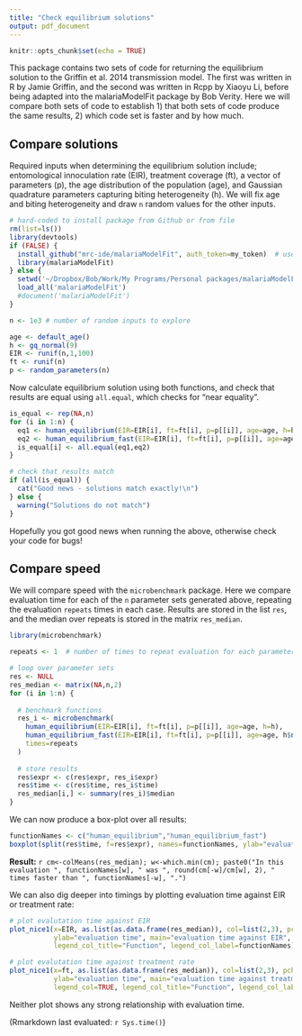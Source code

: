 ```yaml
---
title: "Check equilibrium solutions"
output: pdf_document
---
```


```r
knitr::opts_chunk$set(echo = TRUE)
```

This package contains two sets of code for returning the equilibrium solution to the Griffin et al. 2014 transmission model. The first was written in R by Jamie Griffin, and the second was written in Rcpp by Xiaoyu Li, before being adapted into the malariaModelFit package by Bob Verity. Here we will compare both sets of code to establish 1) that both sets of code produce the same results, 2) which code set is faster and by how much.


## Compare solutions

Required inputs when determining the equilibrium solution include; entomological innoculation rate (EIR), treatment coverage (ft), a vector of parameters (p), the age distribution of the population (age), and Gaussian quadrature parameters capturing biting heterogeneity (h). We will fix age and biting heterogeneity and draw `n` random values for the other inputs.

```r
# hard-coded to install package from Github or from file
rm(list=ls())
library(devtools)
if (FALSE) {
  install_github("mrc-ide/malariaModelFit", auth_token=my_token)  # use your own Github personal access token as my_token here. This step is required as the package is currently private.
  library(malariaModelFit)
} else {
  setwd('~/Dropbox/Bob/Work/My Programs/Personal packages/malariaModelFit')
  load_all('malariaModelFit')
  #document('malariaModelFit')
}
```


```r
n <- 1e3 # number of random inputs to explore

age <- default_age()
h <- gq_normal(9)
EIR <- runif(n,1,100)
ft <- runif(n)
p <- random_parameters(n)
```

Now calculate equilibrium solution using both functions, and check that results are equal using `all.equal`, which checks for "near equality".

```r
is_equal <- rep(NA,n)
for (i in 1:n) {
  eq1 <- human_equilibrium(EIR=EIR[i], ft=ft[i], p=p[[i]], age=age, h=h)
  eq2 <- human_equilibrium_fast(EIR=EIR[i], ft=ft[i], p=p[[i]], age=age, h$nodes, h$weights)
  is_equal[i] <- all.equal(eq1,eq2)
}

# check that results match
if (all(is_equal)) {
  cat("Good news - solutions match exactly!\n")
} else {
  warning("Solutions do not match")
}
```

Hopefully you got good news when running the above, otherwise check your code for bugs!


## Compare speed

We will compare speed with the `microbenchmark` package. Here we compare evaluation time for each of the `n` parameter sets generated above, repeating the evaluation `repeats` times in each case. Results are stored in the list `res`, and the median over repeats is stored in the matrix `res_median`.

```r
library(microbenchmark)

repeats <- 1  # number of times to repeat evaluation for each parameter set

# loop over parameter sets
res <- NULL
res_median <- matrix(NA,n,2)
for (i in 1:n) {
  
  # benchmark functions
  res_i <- microbenchmark(
    human_equilibrium(EIR=EIR[i], ft=ft[i], p=p[[i]], age=age, h=h),
    human_equilibrium_fast(EIR=EIR[i], ft=ft[i], p=p[[i]], age=age, h$nodes, h$weights),
    times=repeats
  )
  
  # store results
  res$expr <- c(res$expr, res_i$expr)
  res$time <- c(res$time, res_i$time)
  res_median[i,] <- summary(res_i)$median
}
```

We can now produce a box-plot over all results:

```r
functionNames <- c("human_equilibrium","human_equilibrium_fast")
boxplot(split(res$time, f=res$expr), names=functionNames, ylab="evaluation time")
```

**Result:** `r cm<-colMeans(res_median); w<-which.min(cm); paste0("In this evaluation ", functionNames[w], " was ", round(cm[-w]/cm[w], 2), " times faster than ", functionNames[-w], ".")`

We can also dig deeper into timings by plotting evaluation time against EIR or treatment rate:

```r
# plot evalutation time against EIR
plot_nice1(x=EIR, as.list(as.data.frame(res_median)), col=list(2,3), pch=20, 
           ylab="evaluation time", main="evaluation time against EIR", legend_col=TRUE,
           legend_col_title="Function", legend_col_label=functionNames)

# plot evalutation time against treatment rate
plot_nice1(x=ft, as.list(as.data.frame(res_median)), col=list(2,3), pch=20, 
           ylab="evaluation time", main="evaluation time against treatment rate", 
           legend_col=TRUE, legend_col_title="Function", legend_col_label=functionNames)
```

Neither plot shows any strong relationship with evaluation time.

(Rmarkdown last evaluated: `r Sys.time()`)